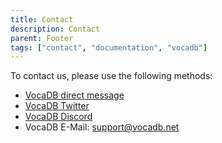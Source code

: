 ```yaml
---
title: Contact 
description: Contact
parent: Footer
tags: ["contact", "documentation", "vocadb"]
---
```


To contact us, please use the following methods:
* [VocaDB direct message](https://vocadb.net/User?groupId=Admin)
* [VocaDB Twitter](https://twitter.com/VocaDB)
* [VocaDB Discord](https://discord.com/invite/3bwXQNXKCz)
* VocaDB E-Mail: support@vocadb.net